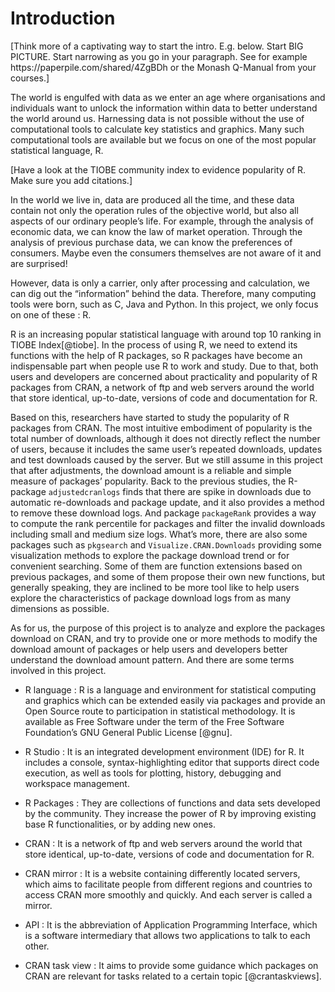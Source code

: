# Introduction {#intro}

[Think more of a captivating way to start the intro. E.g. below. Start BIG PICTURE. Start narrowing as you go in your paragraph. See for example https://paperpile.com/shared/4ZgBDh or the Monash Q-Manual from your courses.]

The world is engulfed with data as we enter an age where organisations and individuals want to unlock the information within data to better understand the world around us. Harnessing data is not possible without the use of computational tools to calculate key statistics and graphics. Many such computational tools are available but we focus on one of the most popular statistical language, R. 

[Have a look at the TIOBE community index to evidence popularity of R. Make sure you add citations.]


In the world we live in, data are produced all the time, and these data contain not only the operation rules of the objective world, but also all aspects of our ordinary people's life. For example, through the analysis of economic data, we can know the law of market operation. Through the analysis of previous purchase data, we can know the preferences of consumers. Maybe even the consumers themselves are not aware of it and are surprised!

However, data is only a carrier, only after processing and calculation, we can dig out the "information" behind the data. Therefore, many computing tools were born, such as C, Java and Python. In this project, we only focus on one of these : R. 

R is an increasing popular statistical language with around top 10 ranking in TIOBE Index[@tiobe]. In the process of using R, we need to extend its functions with the help of R packages, so R packages have become an indispensable part when people use R to work and study. Due to that, both users and developers are concerned about practicality and popularity of R packages from CRAN, a network of ftp and web servers around the world that store identical, up-to-date, versions of code and documentation for R. 

Based on this, researchers have started to study the popularity of R packages from CRAN. The most intuitive embodiment of popularity is the total number of downloads, although it does not directly reflect the number of users, because it includes the same user's repeated downloads, updates and test downloads caused by the server. But we still assume in this project that after adjustments, the download amount is a reliable and simple measure of packages' popularity. Back to the previous studies, the R-package `adjustedcranlogs` finds that there are spike in downloads due to automatic re-downloads and package update, and it also provides a method to remove these download logs. And package `packageRank` provides a way to compute the rank percentile for packages and filter the invalid downloads including small and medium size logs. What's more, there are also some packages such as `pkgsearch` and `Visualize.CRAN.Downloads` providing some visualization methods to explore the package download trend or for convenient searching. Some of them are function extensions based on previous packages, and some of them  propose their own new functions, but generally speaking, they are inclined to be more tool like to help users explore the characteristics of package download logs from as many dimensions as possible. 

As for us, the purpose of this project is to analyze and explore the packages download on CRAN, and try to provide one or more methods to modify the download amount of packages or help users and developers better understand the download amount pattern. And there are some terms involved in this project.

- R language : R is a language and environment for statistical computing and graphics which can be extended easily via packages and provide an Open Source route to participation in statistical methodology. It is available as Free Software under the term of the Free Software Foundation’s GNU General Public License [@gnu].

- R Studio : It is an integrated development environment (IDE) for R. It includes a console, syntax-highlighting editor that supports direct code execution, as well as tools for plotting, history, debugging and workspace management.

- R Packages : They are collections of functions and data sets developed by the community. They increase the power of R by improving existing base R functionalities, or by adding new ones.

- CRAN : It is a network of ftp and web servers around the world that store identical, up-to-date, versions of code and documentation for R.

- CRAN mirror : It is a website containing differently located servers, which aims to facilitate people from different regions and countries to access CRAN more smoothly and quickly. And each server is called a mirror.

- API : It is the abbreviation of Application Programming Interface, which is a software intermediary that allows two applications to talk to each other. 

- CRAN task view : It aims to provide some guidance which packages on CRAN are relevant for tasks related to a certain topic [@crantaskviews].
